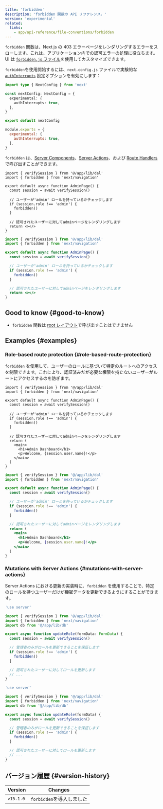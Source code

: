 ```yaml
---
title: 'forbidden'
description: 'forbidden 関数の API リファレンス。'
version: 'experimental'
related:
  links:
    - app/api-reference/file-conventions/forbidden
---
```


`forbidden` 関数は、Next.js の 403 エラーページをレンダリングするエラーをスローします。これは、アプリケーション内での認可エラーの処理に役立ちます。UI は [`forbidden.js` ファイル](/docs/app/api-reference/file-conventions/forbidden)を使用してカスタマイズできます。

`forbidden`を使用開始するには、`next.config.js` ファイルで実験的な [`authInterrupts`](/docs/app/api-reference/config/next-config-js/authInterrupts) 設定オプションを有効にします：

<Tabs>
<TabItem value="ts" label="TypeScript">

```ts title="next.config.ts" switcher
import type { NextConfig } from 'next'

const nextConfig: NextConfig = {
  experimental: {
    authInterrupts: true,
  },
}

export default nextConfig
```

</TabItem>
<TabItem value="js" label="JavaScript">

```js title="next.config.js" switcher
module.exports = {
  experimental: {
    authInterrupts: true,
  },
}
```

</TabItem>
</Tabs>

`forbidden` は、[Server Components](/docs/app/building-your-application/rendering/server-components)、[Server Actions](/docs/app/building-your-application/data-fetching/server-actions-and-mutations)、および [Route Handlers](/docs/app/building-your-application/routing/route-handlers) で呼び出すことができます。

<Tabs>
<TabItem value="tsx" label="TypeScript">

```tsx title="app/auth/page.tsx" switcher
import { verifySession } from '@/app/lib/dal'
import { forbidden } from 'next/navigation'

export default async function AdminPage() {
  const session = await verifySession()

  // ユーザーが'admin' ロールを持っているかチェックします
  if (session.role !== 'admin') {
    forbidden()
  }

  // 認可されたユーザーに対してadminページをレンダリングします
  return <></>
}
```

</TabItem>
<TabItem value="jsx" label="JavaScript">

```jsx title="app/auth/page.js" switcher
import { verifySession } from '@/app/lib/dal'
import { forbidden } from 'next/navigation'

export default async function AdminPage() {
  const session = await verifySession()

  // ユーザーが'admin' ロールを持っているかチェックします
  if (session.role !== 'admin') {
    forbidden()
  }

  // 認可されたユーザーに対してadminページをレンダリングします
  return <></>
}
```

</TabItem>
</Tabs>

## Good to know {#good-to-know}

- `forbidden` 関数は [root レイアウト](/docs/app/building-your-application/routing/layouts-and-templates#root-layout-required)で呼び出すことはできません

## Examples {#examples}

### Role-based route protection {#role-based-route-protection}

`forbidden` を使用して、ユーザーのロールに基づいて特定のルートへのアクセスを制限できます。これにより、認証済みだが必要な権限を持たないユーザーがルートにアクセスするのを防ぎます。

<Tabs>
<TabItem value="tsx" label="TypeScript">

```tsx title="app/admin/page.tsx" switcher
import { verifySession } from '@/app/lib/dal'
import { forbidden } from 'next/navigation'

export default async function AdminPage() {
  const session = await verifySession()

  // ユーザーが'admin' ロールを持っているかチェックします
  if (session.role !== 'admin') {
    forbidden()
  }

  // 認可されたユーザーに対してadminページをレンダリングします
  return (
    <main>
      <h1>Admin Dashboard</h1>
      <p>Welcome, {session.user.name}!</p>
    </main>
  )
}
```

</TabItem>
<TabItem value="jsx" label="JavaScript">

```jsx title="app/admin/page.js" switcher
import { verifySession } from '@/app/lib/dal'
import { forbidden } from 'next/navigation'

export default async function AdminPage() {
  const session = await verifySession()

  // ユーザーが'admin' ロールを持っているかチェックします
  if (session.role !== 'admin') {
    forbidden()
  }

  // 認可されたユーザーに対してadminページをレンダリングします
  return (
    <main>
      <h1>Admin Dashboard</h1>
      <p>Welcome, {session.user.name}!</p>
    </main>
  )
}
```

</TabItem>
</Tabs>

### Mutations with Server Actions {#mutations-with-server-actions}

Server Actions における更新の実装時に、`forbidden` を使用することで、特定のロールを持つユーザーだけが機密データを更新できるようにすることができます。

<Tabs>
<TabItem value="ts" label="TypeScript">

```ts title="app/actions/update-role.ts" switcher
'use server'

import { verifySession } from '@/app/lib/dal'
import { forbidden } from 'next/navigation'
import db from '@/app/lib/db'

export async function updateRole(formData: FormData) {
  const session = await verifySession()

  // 管理者のみがロールを更新できることを保証します
  if (session.role !== 'admin') {
    forbidden()
  }

  // 認可されたユーザーに対してロールを更新します
  // ...
}
```

</TabItem>
<TabItem value="js" label="JavaScript">

```js title="app/actions/update-role.js" switcher
'use server'

import { verifySession } from '@/app/lib/dal'
import { forbidden } from 'next/navigation'
import db from '@/app/lib/db'

export async function updateRole(formData) {
  const session = await verifySession()

  // 管理者のみがロールを更新できることを保証します
  if (session.role !== 'admin') {
    forbidden()
  }

  // 認可されたユーザーに対してロールを更新します
  // ...
}
```

</TabItem>
</Tabs>

## バージョン履歴 {#version-history}

| Version   | Changes                   |
| --------- | ------------------------- |
| `v15.1.0` | `forbidden`を導入しました |
